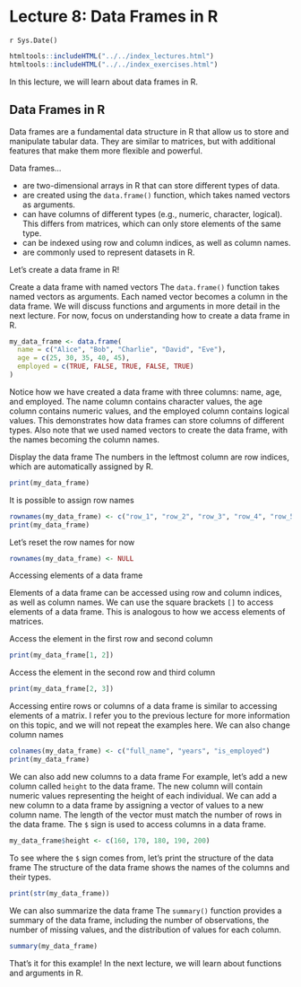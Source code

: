# Lecture 8: Data Frames in R
`r Sys.Date()`

```r
htmltools::includeHTML("../../index_lectures.html")
htmltools::includeHTML("../../index_exercises.html")
```


In this lecture, we will learn about data frames in R.

## Data Frames in R

Data frames are a fundamental data structure in R that allow us to store and
manipulate tabular data. They are similar to matrices, but with additional
features that make them more flexible and powerful.

Data frames...

- are two-dimensional arrays in R that can store different types of data.
- are created using the `data.frame()` function, which takes named vectors as
  arguments.
- can have columns of different types (e.g., numeric, character, logical).
  This differs from matrices, which can only store elements of the same type.
- can be indexed using row and column indices, as well as column names.
- are commonly used to represent datasets in R.

Let's create a data frame in R!

Create a data frame with named vectors The `data.frame()` function takes
named vectors as arguments. Each named vector becomes a column in the data
frame. We will discuss functions and arguments in more detail in the next
lecture. For now, focus on understanding how to create a data frame in R.

```r
my_data_frame <- data.frame(
  name = c("Alice", "Bob", "Charlie", "David", "Eve"),
  age = c(25, 30, 35, 40, 45),
  employed = c(TRUE, FALSE, TRUE, FALSE, TRUE)
)
```

Notice how we have created a data frame with three columns: name, age, and
employed. The name column contains character values, the age column contains
numeric values, and the employed column contains logical values. This
demonstrates how data frames can store columns of different types. Also note
that we used named vectors to create the data frame, with the names becoming
the column names.

Display the data frame The numbers in the leftmost column are row indices,
which are automatically assigned by R.

```r
print(my_data_frame)
```

It is possible to assign row names

```r
rownames(my_data_frame) <- c("row_1", "row_2", "row_3", "row_4", "row_5")
print(my_data_frame)
```

Let's reset the row names for now

```r
rownames(my_data_frame) <- NULL
```

Accessing elements of a data frame

Elements of a data frame can be accessed using row and column indices, as
well as column names. We can use the square brackets `[]` to access elements
of a data frame. This is analogous to how we access elements of matrices.

Access the element in the first row and second column

```r
print(my_data_frame[1, 2])
```

Access the element in the second row and third column

```r
print(my_data_frame[2, 3])
```

Accessing entire rows or columns of a data frame is similar to accessing
elements of a matrix. I refer you to the previous lecture for more
information on this topic, and we will not repeat the examples here.
We can also change column names

```r
colnames(my_data_frame) <- c("full_name", "years", "is_employed")
print(my_data_frame)
```

We can also add new columns to a data frame For example, let's add a new
column called `height` to the data frame. The new column will contain numeric
values representing the height of each individual. We can add a new column to
a data frame by assigning a vector of values to a new column name. The length
of the vector must match the number of rows in the data frame. The `$` sign
is used to access columns in a data frame.

```r
my_data_frame$height <- c(160, 170, 180, 190, 200)
```

To see where the `$` sign comes from, let's print the structure of the data
frame The structure of the data frame shows the names of the columns and
their types.

```r
print(str(my_data_frame))
```

We can also summarize the data frame The `summary()` function provides a
summary of the data frame, including the number of observations, the number
of missing values, and the distribution of values for each column.

```r
summary(my_data_frame)
```

That's it for this example! In the next lecture, we will learn about
functions and arguments in R.
